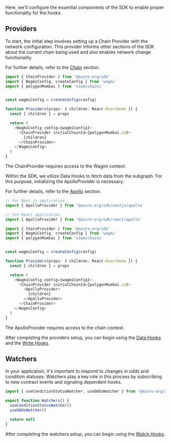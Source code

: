 
Here, we'll configure the essential components of the SDK to enable proper functionality for the hooks.

## Providers

To start, the initial step involves setting up a Chain Provider with the network configuration. This provider informs other sections of the SDK about the current chain being used and also enables network change functionality.

For further details, refer to the [Chain](/sdk/providers/chain) section.

```ts {1, 13, 15}
import { ChainProvider } from '@azuro-org/sdk'
import { WagmiConfig, createConfig } from 'wagmi'
import { polygonMumbai } from 'viem/chains'


const wagmiConfig = createConfig(config)

function Providers(props: { children: React.ReactNode }) {
  const { children } = props

  return (
    <WagmiConfig config={wagmiConfig}>
      <ChainProvider initialChainId={polygonMumbai.id}>
        {children}
      </ChainProvider>
    </WagmiConfig>
  )
}
```

<Callout type="warning">
  The ChainProvider requires access to the Wagmi context.
</Callout>


Within the SDK, we utilize Data Hooks to fetch data from the subgraph. For this purpose, initializing the ApolloProvider is necessary.

For further details, refer to the [Apollo](/sdk/providers/apollo) section.

```ts {1-5, 20, 22}
// For Next.js application
import { ApolloProvider } from '@azuro-org/sdk/nextjs/apollo'

// For React application
import { ApolloProvider } from '@azuro-org/sdk/react/apollo'

import { ChainProvider } from '@azuro-org/sdk'
import { WagmiConfig, createConfig } from 'wagmi'
import { polygonMumbai } from 'viem/chains'


const wagmiConfig = createConfig(config)

function Providers(props: { children: React.ReactNode }) {
  const { children } = props

  return (
    <WagmiConfig config={wagmiConfig}>
      <ChainProvider initialChainId={polygonMumbai.id}>
        <ApolloProvider>
          {children}
        </ApolloProvider>
      </ChainProvider>
    </WagmiConfig>
  )
}
```

<Callout type="warning">
  The ApolloProvider requires access to the chain context.
</Callout>

After completing the providers setup, you can begin using the [Data Hooks](/sdk/data-hooks/useGames) and  the [Write Hooks](/sdk/write-hooks/usePrepareBet).

## Watchers

In your application, it's important to respond to changes in odds and condition statuses. Watchers play a key role in this process by subscribing to new contract events and signaling dependent hooks.

```ts
import { useConditionStatusWatcher, useOddsWatcher } from '@azuro-org/sdk'

export function Watchers() {
  useConditionStatusWatcher()
  useOddsWatcher()

  return null
}
```

After completing the watchers setup, you can begin using the [Watch Hooks](/sdk/watch-hooks/useConditionStatus).
